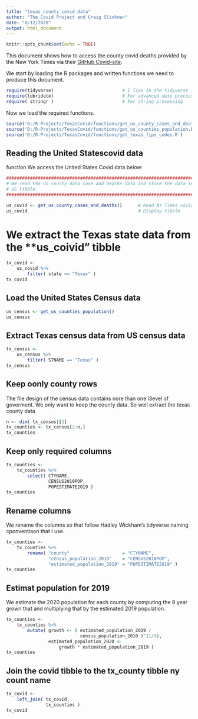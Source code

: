 ```yaml
---
title: "texas_county_covid_data"
author: "The Covid Project and Craig Slinkman"
date: "8/12/2020"
output: html_document
---
```


```r
knitr::opts_chunk$set(echo = TRUE)
```


This document shows how to access the county covid deaths provided by the New
York Times via their [GitHub Covid-site](https://github.com/nytimes/covid-19-data).

We start by loading the R packages and written functions we need to produce this
document.

```r

require(tidyverse)                          # I live in the tidyverse ....
require(lubridate)                          # For advanced date processing ...
require( stringr )                          # For string processing
```

Now we load the required functions.

```r

source('D:/R-Projects/TexasCovid/functions/get_us_county_cases_and_deaths.R')
source('D:/R-Projects/TexasCovid/functions/get_us_counties_population.R')
source('D:/R-Projects/TexasCovid/functions/get_texas_fips_codes.R')

```


## Reading the United Statescovid data
function
We access the United States Covid data below:

```r

###############################################################################
# We read the US county data case and deaths data and store the data in the
# US tibble.
###############################################################################

us_covid <- get_us_county_cases_and_deaths()      # Read NY Times covid data.
us_covid                                          # Display tibble
```

# We extract the Texas state data from the **us_coivid" tibble

```r
tx_covid <- 
    us_covid %>%
        filter( state == "Texas" )
tx_covid
```

## Load the United States Census data

```r
us_census <- get_us_counties_population()
us_census
```

## Extract Texas census data from US census data

```r
tx_census <- 
    us_census %>% 
        filter( STNAME == "Texas" )
tx_census
```

## Keep oonly county rows 

The file design of the census data contains nore than one l3evel of goverment.  We only want to keep the county data.  So well extract the texas county data

```r
n <- dim( tx_census)[1]
tx_counties <- tx_census[2:n,]
tx_counties
```

## Keep only required columns 

```r
tx_counties <- 
    tx_counties %>% 
        select( CTYNAME,
                CENSUS2010POP,
                POPESTIMATE2019 )
tx_counties
```

## Rename columns
We rename the columns so that follow Hadley Wickham's tidyverse naming cponventiaon that I use.

```r
tx_counties <- 
    tx_counties %>% 
        rename( "county"                    = "CTYNAME",
                "census_population_2010"    = "CENSUS2010POP",
                "estimated_population_2019" = "POPESTIMATE2019" )
tx_counties   
```

## Estimat population for 2019
We estimate the 2020 population for each county by computing the 9 year grown that and multiplying that by the estimated 2019 population.

```r
tx_counties <-  
    tx_counties %>% 
        mutate( growth <- ( estimated_population_2019 / 
                            census_population_2010 )^(1/9),
                estimated_population_2020 <- 
                    growth * estimated_population_2019 )
tx_counties
```

## Join the covid tibble to the tx_county tibble ny count name

```r
tx_covid <- 
    left_join( tx_covid,
               tx_counties )
tx_covid
```

